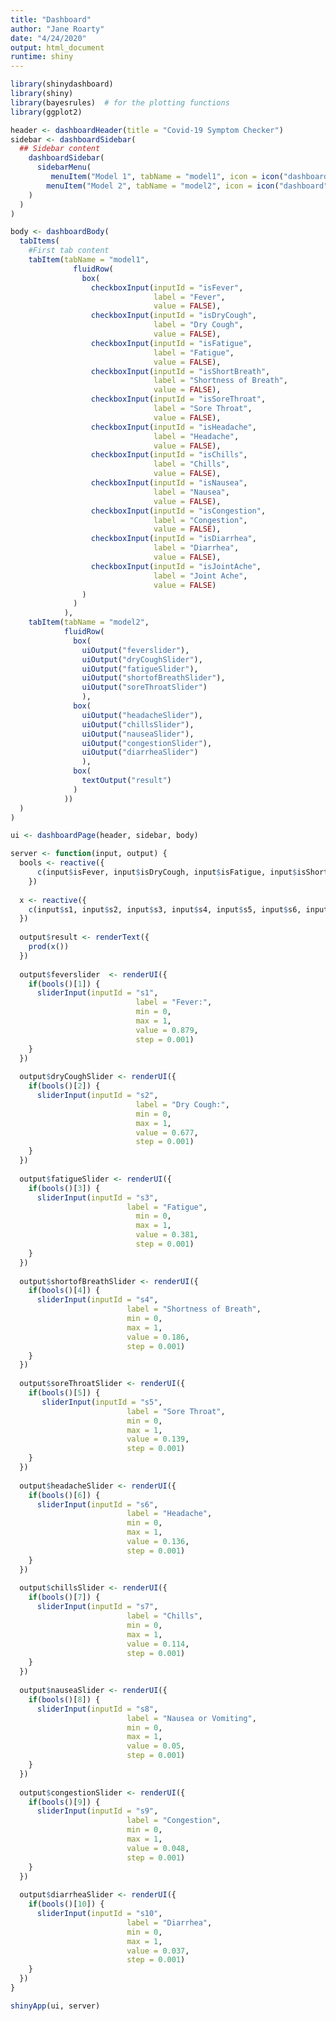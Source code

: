 ```yaml
---
title: "Dashboard"
author: "Jane Roarty"
date: "4/24/2020"
output: html_document
runtime: shiny
---
```


```r
library(shinydashboard)
library(shiny)
library(bayesrules)  # for the plotting functions
library(ggplot2)
```

```r
header <- dashboardHeader(title = "Covid-19 Symptom Checker")
sidebar <- dashboardSidebar(
  ## Sidebar content
    dashboardSidebar(
      sidebarMenu(
         menuItem("Model 1", tabName = "model1", icon = icon("dashboard")),
        menuItem("Model 2", tabName = "model2", icon = icon("dashboard"))
    )
  )
)
```

```r
body <- dashboardBody(
  tabItems(
    #First tab content
    tabItem(tabName = "model1",
              fluidRow(
                box(
                  checkboxInput(inputId = "isFever", 
                                label = "Fever",
                                value = FALSE),
                  checkboxInput(inputId = "isDryCough", 
                                label = "Dry Cough",
                                value = FALSE),
                  checkboxInput(inputId = "isFatigue", 
                                label = "Fatigue",
                                value = FALSE),
                  checkboxInput(inputId = "isShortBreath", 
                                label = "Shortness of Breath",
                                value = FALSE),
                  checkboxInput(inputId = "isSoreThroat", 
                                label = "Sore Throat",
                                value = FALSE),
                  checkboxInput(inputId = "isHeadache", 
                                label = "Headache",
                                value = FALSE),
                  checkboxInput(inputId = "isChills", 
                                label = "Chills",
                                value = FALSE),
                  checkboxInput(inputId = "isNausea", 
                                label = "Nausea",
                                value = FALSE),
                  checkboxInput(inputId = "isCongestion", 
                                label = "Congestion",
                                value = FALSE),
                  checkboxInput(inputId = "isDiarrhea", 
                                label = "Diarrhea",
                                value = FALSE),
                  checkboxInput(inputId = "isJointAche", 
                                label = "Joint Ache",
                                value = FALSE)
                )
              )
            ),
    tabItem(tabName = "model2",
            fluidRow(
              box(
                uiOutput("feverslider"),
                uiOutput("dryCoughSlider"),
                uiOutput("fatigueSlider"),
                uiOutput("shortofBreathSlider"),
                uiOutput("soreThroatSlider")
                ),
              box(
                uiOutput("headacheSlider"),
                uiOutput("chillsSlider"),
                uiOutput("nauseaSlider"),
                uiOutput("congestionSlider"),
                uiOutput("diarrheaSlider")
                ),
              box(
                textOutput("result")
              )
            ))
  )
)

ui <- dashboardPage(header, sidebar, body)
```

```r
server <- function(input, output) {
  bools <- reactive({
      c(input$isFever, input$isDryCough, input$isFatigue, input$isShortBreath, input$isSoreThroat, input$isHeadache, input$isChills, input$isNausea, input$isCongestion, input$isDiarrhea)
    })
  
  x <- reactive({
    c(input$s1, input$s2, input$s3, input$s4, input$s5, input$s6, input$s7, input$s8, input$s9, input$s10)
  })
  
  output$result <- renderText({
    prod(x())
  })
  
  output$feverslider  <- renderUI({
    if(bools()[1]) {
      sliderInput(inputId = "s1", 
                            label = "Fever:", 
                            min = 0, 
                            max = 1, 
                            value = 0.879, 
                            step = 0.001)
    }
  })
  
  output$dryCoughSlider <- renderUI({
    if(bools()[2]) {
      sliderInput(inputId = "s2", 
                            label = "Dry Cough:", 
                            min = 0, 
                            max = 1, 
                            value = 0.677, 
                            step = 0.001)
    }
  })
  
  output$fatigueSlider <- renderUI({
    if(bools()[3]) {
      sliderInput(inputId = "s3", 
                          label = "Fatigue", 
                            min = 0, 
                            max = 1, 
                            value = 0.381, 
                            step = 0.001)
    }
  })
  
  output$shortofBreathSlider <- renderUI({
    if(bools()[4]) {
      sliderInput(inputId = "s4", 
                          label = "Shortness of Breath", 
                          min = 0, 
                          max = 1, 
                          value = 0.186, 
                          step = 0.001)
    }
  })
  
  output$soreThroatSlider <- renderUI({
    if(bools()[5]) {
       sliderInput(inputId = "s5", 
                          label = "Sore Throat", 
                          min = 0, 
                          max = 1, 
                          value = 0.139, 
                          step = 0.001)
    }
  })
  
  output$headacheSlider <- renderUI({
    if(bools()[6]) {
      sliderInput(inputId = "s6", 
                          label = "Headache", 
                          min = 0, 
                          max = 1, 
                          value = 0.136, 
                          step = 0.001)
    }
  })
  
  output$chillsSlider <- renderUI({
    if(bools()[7]) {
      sliderInput(inputId = "s7", 
                          label = "Chills", 
                          min = 0, 
                          max = 1, 
                          value = 0.114, 
                          step = 0.001)
    }
  })
  
  output$nauseaSlider <- renderUI({
    if(bools()[8]) {
      sliderInput(inputId = "s8", 
                          label = "Nausea or Vomiting", 
                          min = 0, 
                          max = 1, 
                          value = 0.05, 
                          step = 0.001)
    }
  })
  
  output$congestionSlider <- renderUI({
    if(bools()[9]) {
      sliderInput(inputId = "s9", 
                          label = "Congestion", 
                          min = 0, 
                          max = 1, 
                          value = 0.048, 
                          step = 0.001)
    }
  })
  
  output$diarrheaSlider <- renderUI({
    if(bools()[10]) {
      sliderInput(inputId = "s10", 
                          label = "Diarrhea", 
                          min = 0, 
                          max = 1, 
                          value = 0.037, 
                          step = 0.001)
    }
  })
}
```


```r
shinyApp(ui, server)
```
